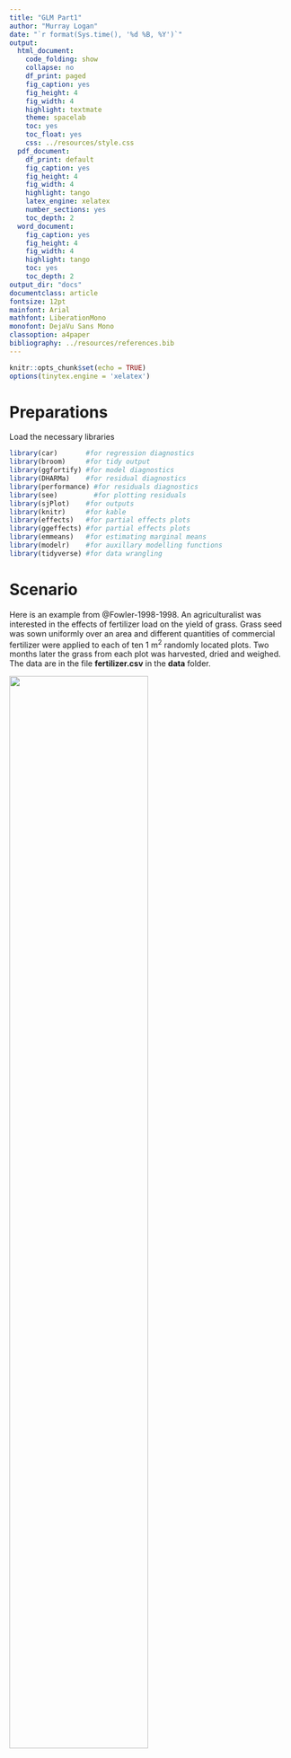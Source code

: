 ```yaml
---
title: "GLM Part1"
author: "Murray Logan"
date: "`r format(Sys.time(), '%d %B, %Y')`"
output:
  html_document:
    code_folding: show
    collapse: no
    df_print: paged
    fig_caption: yes
    fig_height: 4
    fig_width: 4
    highlight: textmate
    theme: spacelab
    toc: yes
    toc_float: yes
    css: ../resources/style.css
  pdf_document:
    df_print: default
    fig_caption: yes
    fig_height: 4
    fig_width: 4
    highlight: tango
    latex_engine: xelatex
    number_sections: yes
    toc_depth: 2
  word_document:
    fig_caption: yes
    fig_height: 4
    fig_width: 4
    highlight: tango
    toc: yes
    toc_depth: 2
output_dir: "docs"
documentclass: article
fontsize: 12pt
mainfont: Arial
mathfont: LiberationMono
monofont: DejaVu Sans Mono
classoption: a4paper
bibliography: ../resources/references.bib
---
```


```r
knitr::opts_chunk$set(echo = TRUE)
options(tinytex.engine = 'xelatex')
```
   
# Preparations

Load the necessary libraries

```r
library(car)       #for regression diagnostics
library(broom)     #for tidy output
library(ggfortify) #for model diagnostics
library(DHARMa)    #for residual diagnostics
library(performance) #for residuals diagnostics
library(see)         #for plotting residuals
library(sjPlot)    #for outputs
library(knitr)     #for kable
library(effects)   #for partial effects plots
library(ggeffects) #for partial effects plots
library(emmeans)   #for estimating marginal means
library(modelr)    #for auxillary modelling functions
library(tidyverse) #for data wrangling
```

# Scenario

Here is an example from @Fowler-1998-1998. An agriculturalist was interested in the effects of fertilizer load on the yield of grass.  Grass seed was sown uniformly over an area and different quantities of commercial fertilizer were applied to each of ten 1 m<sup>2</sup> randomly located plots.  Two months later the grass from each plot was harvested, dried and weighed.  The data are in the file **fertilizer.csv** in the **data** folder.

![](../resources/turf.jpg){width=70%}

| FERTILIZER   | YIELD   |
| ------------ | ------- |
| 25           | 84      |
| 50           | 80      |
| 75           | 90      |
| 100          | 154     |
| 125          | 148     |
| \...         | \...    |

---------------- ---------------------------------------------------
**FERTILIZER**:  Mass of fertilizer (g.m^-2^) - Predictor variable
**YIELD**:       Yield of grass (g.m^-2^) - Response variable
---------------- ---------------------------------------------------

 
The aim of the analysis is to investigate the relationship between fertilizer concentration and grass yield.

# Read in the data


```r
fert = read_csv('../data/fertilizer.csv', trim_ws=TRUE)
```


```r
glimpse(fert)
## Explore the first 6 rows of the data
head(fert)
str(fert)
```

# Exploratory data analysis


Model formula:
$$
y_i \sim{} \mathcal{N}(\mu_i, \sigma^2)\\
\mu_i = \beta_0 + \beta_1 x_i
$$

where $y_i$ represents the $i$ observed values, $\beta_0$ and $\beta_1$
represent the intercept and slope respectively, and $\sigma^2$ represents the
estimated variance.



```r
ggplot(fert, aes(y=YIELD, x=FERTILIZER)) +
  geom_point() +
  geom_smooth()
ggplot(fert, aes(y=YIELD, x=FERTILIZER)) +
  geom_point() +
  geom_smooth(method='lm')
ggplot(fert, aes(y=YIELD)) +
  geom_boxplot(aes(x=1))
```




# Fit the model





```r
fert.lm<-lm(YIELD~1+FERTILIZER, data=fert)
fert.lm<-lm(YIELD~FERTILIZER, data=fert)
```


# Model validation {.tabset .tabset-faded}











# Model outputs {.tabset .tabset-faded}


# Model investigation / hypothesis testing {.tabset .tabset-faded}


# Predictions {.tabset .tabset-faded}


# Additional analyses {.tabset .tabset-faded}
 
# Summary figures {.tabset .tabset-faded}

# References
 
 
